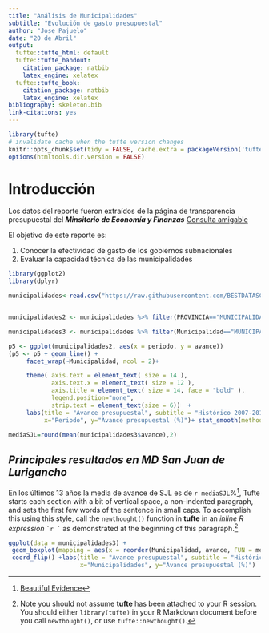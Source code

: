 ```yaml
---
title: "Análisis de Municipalidades"
subtitle: "Evolución de gasto presupuestal"
author: "Jose Pajuelo"
date: "20 de Abril"
output:
  tufte::tufte_html: default
  tufte::tufte_handout:
    citation_package: natbib
    latex_engine: xelatex
  tufte::tufte_book:
    citation_package: natbib
    latex_engine: xelatex
bibliography: skeleton.bib
link-citations: yes
---
```


```r
library(tufte)
# invalidate cache when the tufte version changes
knitr::opts_chunk$set(tidy = FALSE, cache.extra = packageVersion('tufte'))
options(htmltools.dir.version = FALSE)
```

# Introducción

Los datos del reporte fueron extraídos de la página de transparencia presupuestal del ***Minsiterio de Economía y Finanzas*** [Consulta amigable](http://apps5.mineco.gob.pe/transparencia/Navegador/default.aspx) 

El objetivo de este reporte es:

1. Conocer la efectividad de gasto de los gobiernos subnacionales
2. Evaluar la capacidad técnica de las municipalidades


```r
library(ggplot2)
library(dplyr)

municipalidades<-read.csv("https://raw.githubusercontent.com/BESTDATASCIENCE/manos-a-la-data/master/data/2020/2020-03-04/municipalidades.csv")


municipalidades2 <- municipalidades %>% filter(PROVINCIA=="MUNICIPALIDAD METROPOLITANA DE LIMA")

municipalidades3 <- municipalidades %>% filter(Municipalidad=="MUNICIPALIDAD DISTRITAL DE SAN JUAN DE LURIGANCHO")

p5 <- ggplot(municipalidades2, aes(x = periodo, y = avance))
(p5 <- p5 + geom_line() +
     facet_wrap(~Municipalidad, ncol = 2)+

     theme( axis.text = element_text( size = 14 ),
            axis.text.x = element_text( size = 12 ),
            axis.title = element_text( size = 14, face = "bold" ),
            legend.position="none",
            strip.text = element_text(size = 6))  +
     labs(title = "Avance presupuestal", subtitle = "Histórico 2007-2019",caption = "Fuente: Consulta Amigable",
          x="Periodo", y="Avance presupuestal (%)")+ stat_smooth(method=lm))

mediaSJL=round(mean(municipalidades3$avance),2)

```

## *Principales resultados en MD San Juan de Lurigancho*

En los últimos 13 años la media de avance de SJL es de `r mediaSJL`%^[[Beautiful Evidence](http://www.edwardtufte.com/tufte/books_be)], Tufte starts each section with a bit of vertical space, a non-indented paragraph, and sets the first few words of the sentence in small caps. To accomplish this using this style, call the `newthought()` function in **tufte** in an _inline R expression_ `` `r ` `` as demonstrated at the beginning of this paragraph.^[Note you should not assume **tufte** has been attached to your R session. You should either `library(tufte)` in your R Markdown document before you call `newthought()`, or use `tufte::newthought()`.]

```r

ggplot(data = municipalidades3) +
 geom_boxplot(mapping = aes(x = reorder(Municipalidad, avance, FUN = median), y = avance)) +
 coord_flip() +labs(title = "Avance presupuestal", subtitle = "Histórico 2007-2019",caption = "Fuente: Consulta Amigable",
                    x="Municipalidades", y="Avance presupuestal (%)")

```

